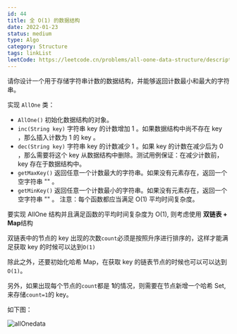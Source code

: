```yaml
---
id: 44
title: 全 O(1) 的数据结构
date: 2022-01-23
status: medium
type: Algo
category: Structure
tags: linkList
leetCode: https://leetcode.cn/problems/all-oone-data-structure/description/
---
```



<Note>
请你设计一个用于存储字符串计数的数据结构，并能够返回计数最小和最大的字符串。

实现 `AllOne` 类：

- `AllOne()` 初始化数据结构的对象。
- `inc(String key)` 字符串 key 的计数增加 1 。如果数据结构中尚不存在 key ，那么插入计数为 1 的 key 。
- `dec(String key)` 字符串 key 的计数减少 1 。如果 key 的计数在减少后为 0 ，那么需要将这个 key 从数据结构中删除。测试用例保证：在减少计数前，key 存在于数据结构中。
- `getMaxKey()` 返回任意一个计数最大的字符串。如果没有元素存在，返回一个空字符串 "" 。
- `getMinKey()` 返回任意一个计数最小的字符串。如果没有元素存在，返回一个空字符串 "" 。
  注意：每个函数都应当满足 O(1) 平均时间复杂度。

</Note>


要实现 AllOne 结构并且满足函数的平均时间复杂度为 O(1), 则考虑使用 **双链表 + Map**结构

双链表中的节点的 key 出现的次数`count`必须是按照升序进行排序的，这样才能满足获取 key 的时候可以达到`O(1)`

除此之外，还要初始化哈希 Map，在获取 key 的链表节点的时候也可以可以达到`O(1)`。

另外，如果出现每个节点的`count`都是 **1**的情况，则需要在节点新增一个哈希 Set,来存储`count=1`的 key。

如下图：

![allOnedata](https://media.wangbaoqi.tech/assets/blog/algorithm/linklist/allOnedata.png)

